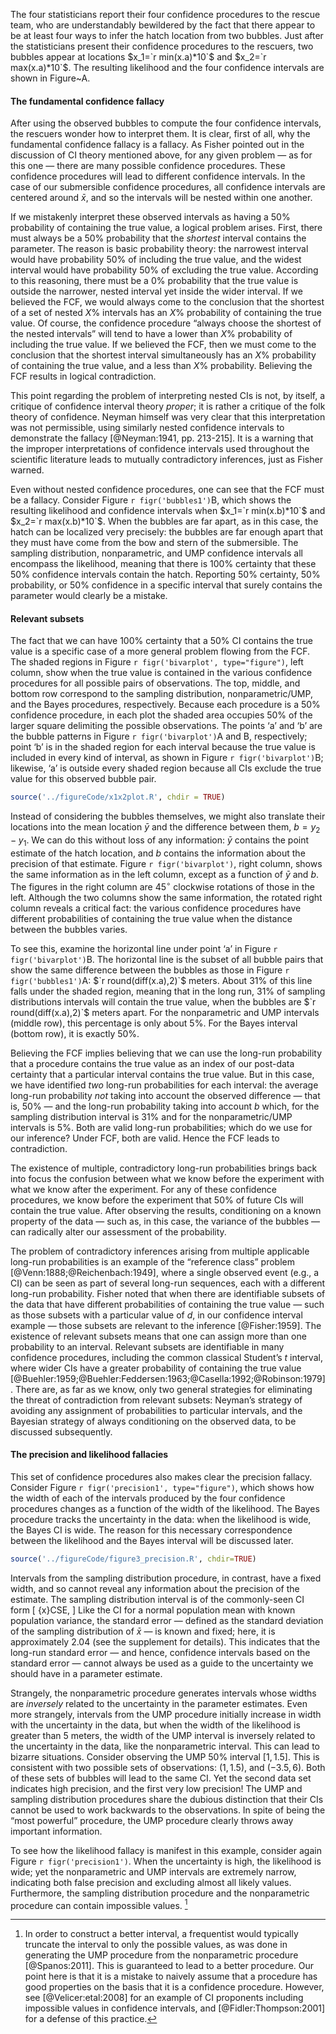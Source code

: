 The four statisticians report their four confidence procedures to the rescue team, who are understandably bewildered by the fact that there appear to be at least four ways to infer the hatch location from two bubbles. Just after the statisticians present their confidence procedures to the rescuers, two bubbles appear at locations $x_1=`r min(x.a)*10`$ and $x_2=`r max(x.a)*10`$. The resulting likelihood and the four confidence intervals are shown in Figure~\ref{fig:bubbles1}A.  

#### The fundamental confidence fallacy

After using the observed bubbles to compute the four confidence intervals, the rescuers wonder how to interpret them. It is clear, first of all, why the fundamental confidence fallacy is a fallacy. As Fisher pointed out in the discussion of CI theory mentioned above, for any given problem --- as for this one --- there are many possible confidence procedures. These confidence procedures will lead to different confidence intervals. In the case of our submersible confidence procedures, all confidence intervals are centered around $\bar{x}$, and so the intervals will be nested within one another. 

If we mistakenly interpret these observed intervals as having a 50% probability of containing the true value, a logical problem arises. First, there must always be a 50% probability that the *shortest* interval contains the parameter. The reason is basic probability theory: the narrowest interval would have probability 50% of including the true value, and the widest interval would have probability 50% of excluding the true value. According to this reasoning, there must be a 0% probability that the true value is outside the narrower, nested interval yet inside the wider interval. If we believed the FCF, we would always come to the conclusion that the shortest of a set of nested $X\%$ intervals has an $X\%$ probability of containing the true value. Of course, the confidence procedure "always choose the shortest of the nested intervals" will tend to have a lower than $X\%$ probability of including the true value. If we believed the FCF, then we must come to the conclusion that the shortest interval simultaneously has an $X\%$ probability of containing the true value, and a less than $X\%$ probability. Believing the FCF results in logical contradiction. 

This point regarding the problem of interpreting nested CIs is not, by itself, a critique of confidence interval theory *proper*; it is rather a critique of the folk theory of confidence. Neyman himself was very clear that this interpretation was not permissible, using similarly nested confidence intervals to demonstrate the fallacy [@Neyman:1941, pp.  213-215]. It is a warning that the improper interpretations of confidence intervals used throughout the scientific literature leads to mutually contradictory inferences, just as Fisher warned.

Even without nested confidence procedures, one can see that the FCF must be a fallacy. Consider Figure `r figr('bubbles1')`B, which shows the resulting likelihood and confidence intervals when $x_1=`r min(x.b)*10`$ and $x_2=`r max(x.b)*10`$. When the bubbles are far apart, as in this case, the hatch can be localized very precisely: the bubbles are far enough apart that they must have come from the bow and stern of the submersible. The sampling distribution, nonparametric, and UMP confidence intervals all encompass the likelihood, meaning that there is 100% certainty that these 50% confidence intervals contain the hatch. Reporting 50% certainty, 50% probability, or 50% confidence in a specific interval that surely contains the parameter would clearly be a mistake.


#### Relevant subsets

The fact that we can have 100% certainty that a 50% CI contains the true value is a specific case of a more general problem flowing from the FCF. The shaded regions in Figure `r figr('bivarplot', type="figure")`, left column, show  when the true value is contained in the various confidence procedures for all possible pairs of observations. The top, middle, and bottom row correspond to the sampling distribution, nonparametric/UMP, and the Bayes procedures, respectively. Because each procedure is a 50% confidence procedure, in each plot the shaded area occupies 50% of the larger square delimiting the possible observations. The points 'a' and 'b' are the bubble patterns in Figure `r figr('bivarplot')`A and B, respectively; point 'b' is in the shaded region for each interval because the true value is included in every kind of interval, as shown in Figure `r figr('bivarplot')`B; likewise, 'a' is outside every shaded region because all CIs exclude the true value for this observed bubble pair.

```r

source('../figureCode/x1x2plot.R', chdir = TRUE)
```

Instead of considering the bubbles themselves, we might also translate their locations into the mean location $\bar{y}$ and the difference between them, $b=y_2-y_1$. We can do this without loss of any information: $\bar{y}$ contains the point estimate of the hatch location, and $b$ contains the information about the precision of that estimate. Figure `r figr('bivarplot')`, right column, shows the same information as in the left column, except as a function of $\bar{y}$ and $b$. The figures in the right column are $45^\circ$ clockwise rotations of those in the left. Although the two columns show the same information, the rotated right column reveals a critical fact: the various confidence procedures have different probabilities of containing the true value when the distance between the bubbles varies.

To see this, examine the horizontal line under point 'a' in Figure `r figr('bivarplot')`B. The horizontal line is the subset of all bubble pairs that show the same difference between the bubbles as those in Figure `r figr('bubbles1')`A: $`r round(diff(x.a),2)`$ meters. About 31% of this line falls under the shaded region, meaning that in the long run, 31% of sampling distributions intervals will contain the true value, when the bubbles are $`r round(diff(x.a),2)`$ meters apart. For the nonparametric and UMP intervals (middle row), this percentage is only about 5%. For the Bayes interval (bottom row), it is exactly 50%. 

Believing the FCF implies believing that we can use the long-run probability that a procedure contains the true value as an index of our post-data certainty that a particular interval contains the true value. But in this case, we have identified *two* long-run probabilities for each interval: the average long-run probability *not* taking into account the observed difference &mdash; that is, 50% &mdash; and the long-run probability taking into account $b$ which, for the sampling distribution interval is 31\% and for the nonparametric/UMP intervals is 5%. Both are valid long-run probabilities; which do we use for our inference? Under FCF, both are valid. Hence the FCF leads to contradiction.

The existence of multiple, contradictory long-run probabilities brings back into focus the confusion between what we know before the experiment with what we know after the experiment. For any of these confidence procedures, we know before the experiment that 50% of future CIs will contain the true value. After observing the results, conditioning on a known property of the data &mdash; such as, in this case, the variance of the bubbles &mdash; can radically alter our assessment of the probability.

The problem of contradictory inferences arising from multiple applicable long-run probabilities is an example of the "reference class" problem [@Venn:1888;@Reichenbach:1949], where a single observed event (e.g., a CI) can be seen as part of several long-run sequences, each with a different long-run probability. Fisher noted that when there are identifiable subsets of the data that have different probabilities of containing the true value &mdash; such as those subsets with a particular value of $d$, in our confidence interval example &mdash; those subsets are relevant to the inference [@Fisher:1959]. The existence of relevant subsets means that one can assign more than one probability to an interval. Relevant subsets are identifiable in many confidence procedures, including the common classical Student's $t$ interval, where wider CIs have a greater probability of containing the true value [@Buehler:1959;@Buehler:Feddersen:1963;@Casella:1992;@Robinson:1979]. There are, as far as we know, only two general strategies for eliminating the threat of contradiction from relevant subsets: Neyman's strategy of avoiding any assignment of probabilities to particular intervals, and the Bayesian strategy of always conditioning on the observed data, to be discussed subsequently.


#### The precision and likelihood fallacies

This set of confidence procedures also makes clear the precision fallacy. Consider Figure `r figr('precision1', type="figure")`, which shows how the width of each of the intervals produced by the four confidence procedures changes as a function of the width of the likelihood. The Bayes procedure tracks the uncertainty in the data: when the likelihood is wide, the Bayes CI is wide. The reason for this necessary correspondence between the likelihood and the Bayes interval will be discussed later. 

```r

source('../figureCode/figure3_precision.R', chdir=TRUE)

```

Intervals from the sampling distribution procedure, in contrast, have a fixed width, and so cannot reveal any information about the precision of the estimate. The sampling distribution interval is of the commonly-seen CI form 
\[
\bar{x}\pm C\times SE,
\] 
Like the CI for a normal population mean with known population variance, the standard error &mdash; defined as the standard deviation of the sampling distribution of $\bar{x}$ &mdash; is known and fixed; here, it is approximately 2.04 (see the supplement for details). This indicates that the long-run standard error &mdash; and hence, confidence intervals based on the standard error &mdash; cannot always be used as a guide to the uncertainty we should have in a parameter estimate. 

Strangely, the nonparametric procedure generates intervals whose widths are *inversely* related to the uncertainty in the parameter estimates. Even more strangely, intervals from the UMP procedure initially increase in width with the uncertainty in the data, but when the width of the likelihood is greater than 5 meters, the width of the UMP interval is inversely related to the uncertainty in the data, like the nonparametric interval. This can lead to bizarre situations. Consider observing the UMP 50% interval $[1,1.5]$. This is consistent with two possible sets of observations: $(1,1.5)$, and $(-3.5,6)$. Both of these sets of bubbles will lead to the same CI. Yet the second data set indicates high precision, and the first very low precision! The UMP and sampling distribution procedures share the dubious distinction that their CIs cannot be used to work backwards to the observations. In spite of being the "most powerful" procedure, the UMP procedure clearly throws away important information.

To see how the likelihood fallacy is manifest in this example, consider again Figure `r figr('precision1')`. When the uncertainty is high, the likelihood is wide; yet the nonparametric and UMP intervals are extremely narrow, indicating both false precision and excluding almost all likely values. Furthermore, the sampling distribution procedure and the nonparametric procedure can contain impossible values. [^4]

[^4]: In order to construct a better interval, a frequentist would typically truncate the interval to only the possible values, as was done in generating the UMP procedure from the nonparametric procedure [@Spanos:2011]. This is guaranteed to lead to a better procedure. Our point here is that it is a mistake to naively assume that a procedure has good properties on the basis that it is a confidence procedure. However, see [@Velicer:etal:2008] for an example of CI proponents including impossible values in confidence intervals, and [@Fidler:Thompson:2001] for a defense of this practice.
